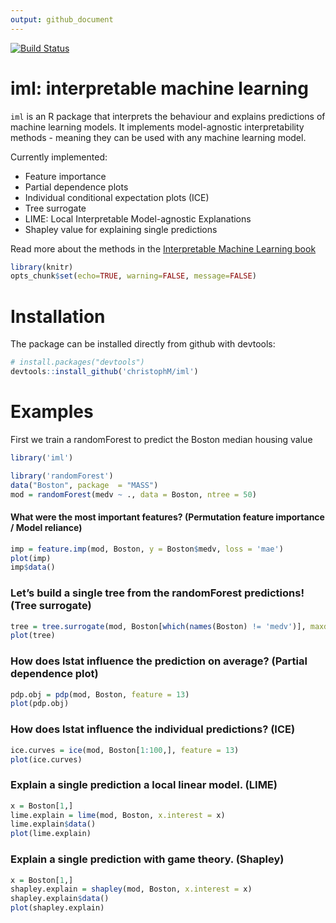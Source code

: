 ```yaml
---
output: github_document
---
```

[![Build Status](https://travis-ci.org/christophM/iml.svg?branch=master)](https://travis-ci.org/christophM/iml)

# iml: interpretable machine learning
 `iml ` is an R package that interprets the behaviour and explains predictions of machine learning models.
 It implements model-agnostic interpretability methods - meaning they can be used with any machine learning model.
 
 Currently implemented: 
 
 - Feature importance
 - Partial dependence plots
 - Individual conditional expectation plots (ICE)
 - Tree surrogate
 - LIME: Local Interpretable Model-agnostic Explanations
 - Shapley value for explaining single predictions
 
Read more about the methods in the [Interpretable Machine Learning book](https://christophm.github.io/interpretable-ml-book/agnostic.html)

```r
library(knitr)
opts_chunk$set(echo=TRUE, warning=FALSE, message=FALSE)
```

# Installation 
The package can be installed directly from github with devtools:
```r
# install.packages("devtools")
devtools::install_github('christophM/iml')
```


# Examples

First we train a randomForest to predict the Boston median housing value
```r
library('iml')

library('randomForest')
data("Boston", package  = "MASS")
mod = randomForest(medv ~ ., data = Boston, ntree = 50)
```

#### What were the most important features? (Permutation feature importance / Model reliance)
```r
imp = feature.imp(mod, Boston, y = Boston$medv, loss = 'mae')
plot(imp)
imp$data()
```

### Let's build a single tree from the randomForest predictions! (Tree surrogate)
```r
tree = tree.surrogate(mod, Boston[which(names(Boston) != 'medv')], maxdepth = 2)
plot(tree)
```

### How does lstat influence the prediction on average? (Partial dependence plot)
```r
pdp.obj = pdp(mod, Boston, feature = 13)
plot(pdp.obj)
```


### How does lstat influence the individual predictions? (ICE)
```r
ice.curves = ice(mod, Boston[1:100,], feature = 13)
plot(ice.curves) 
```



### Explain a single prediction a local linear model. (LIME) 
```r
x = Boston[1,]
lime.explain = lime(mod, Boston, x.interest = x)
lime.explain$data()
plot(lime.explain)
```



### Explain a single prediction with game theory. (Shapley)
```r
x = Boston[1,]
shapley.explain = shapley(mod, Boston, x.interest = x)
shapley.explain$data()
plot(shapley.explain)

```


